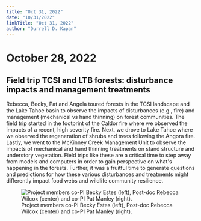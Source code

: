 ```yaml
---
title: "Oct 31, 2022"
date: "10/31/2022"
linkTitle: "Oct 31, 2022"
author: "Durrell D. Kapan"
---
```


# October 28, 2022

<!-- add info here -->

## Field trip TCSI and LTB forests: disturbance impacts and management treatments

Rebecca, Becky, Pat and Angela toured forests in the TCSI landscape and the Lake Tahoe basin to observe the impacts of disturbances (e.g., fire) and management (mechanical vs hand thinning) on forest communities. The field trip started in the footprint of the Caldor fire where we observed the impacts of a recent, high severity fire. Next, we drove to Lake Tahoe where we observed the regeneration of shrubs and trees following the Angora fire. Lastly, we went to the McKinney Creek Management Unit to observe the impacts of mechanical and hand thinning treatments on stand structure and understory vegetation. Field trips like these are a critical time to step away from models and computers in order to gain perspective on what\'s happening in the forests. Further, it was a fruitful time to generate questions and predictions for how these various disturbances and treatments might differently impact food webs and wildlife community resilience.

![Project members co-PI Becky Estes (left), Post-doc Rebecca Wilcox (center) and co-PI Pat Manley (right).](images/Resilient forest.jpg){fig-align="left"}
